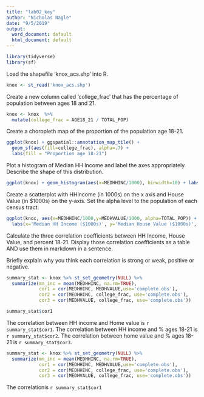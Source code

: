 ---
title: "lab02_key"
author: "Nicholas Nagle"
date: "9/5/2019"
output:
  word_document: default
  html_document: default
---

```{r}
library(tidyverse)
library(sf)
```

Load the shapefile 'knox_acs.shp' into R.

```{r}
knox <- st_read('knox_acs.shp')
```

Create a new column called 'college_frac' that has the percentage of population between ages 18 and 21.

```{r}
knox <- knox  %>%
  mutate(college_frac = AGE18_21 / TOTAL_POP)
```

Create a choropleth map of the proportion of the population age 18-21.
```{r}
ggplot(knox) + ggspatial::annotation_map_tile() +
  geom_sf(aes(fill=college_frac), alpha=.7) + 
  labs(fill = "Proportion age 18-21")
```

Plot a histogram of Median HH Income and label the axes appropriately. Describe the shape of this distribution.

```{r}
ggplot(knox) + geom_histogram(aes(x=MEDHHINC/1000), binwidth=10) + labs(x='Median HH Income ($1000s)')

```


Create a scatterplot with HHincome (in 1000s) on the x axis and House Value (in $1000s) on the y-axis. Set the alpha level to the population of each census tract.

```{r, fig.width=5, fig.height=5, dev='pdf'}
ggplot(knox, aes(x=MEDHHINC/1000,y=MEDHVALUE/1000, alpha=TOTAL_POP)) + geom_point() +
  labs(x='Median HH Income ($1000s)', y='Median House Value ($1000s)', alpha='Population')
```

Calculate the three correlation coefficients between HH Income, House Value, and percent 18-21.
Display those correlation coefficients as a table AND use them in markdown in a sentence.

Briefly explain why you think each correlation is strong or weak, positive or negative.


```{r}
summary_stat <- knox %>% st_set_geometry(NULL) %>% 
  summarize(mn_inc = mean(MEDHHINC, na.rm=TRUE),
            cor1 = cor(MEDHHINC, MEDHVALUE,use='complete.obs'),
            cor2 = cor(MEDHHINC, college_frac, use='complete.obs'),
            cor3 = cor(MEDHVALUE, college_frac, use='complete.obs')) 

summary_stat$cor1
```

The correlation between HH income and Home value is `r summary_stat$cor1`.
The correlation between HH income and % ages 18-21 is `r summary_stat$cor2`.
The correlation between home value and % ages 18-21 is `r summary_stat$cor3`.

```{r}
summary_stat <- knox %>% st_set_geometry(NULL) %>% 
  summarize(mn_inc = mean(MEDHHINC, na.rm=TRUE),
            cor1 = cor(MEDHHINC, MEDHVALUE,use='complete.obs'),
            cor2 = cor(MEDHHINC, college_frac, use='complete.obs'),
            cor3 = cor(MEDHVALUE, college_frac, use='complete.obs')) 


```



The correlationis `r summary_stat$cor1`







